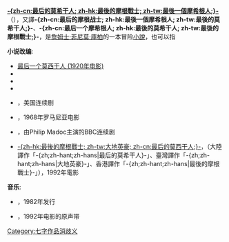{{noteTA
| T = zh-cn:最后的莫希干人 (消歧义); zh-hk:最後的摩根戰士 (消歧義); zh-tw:最後一個摩希根人 (消歧義);
}}
'''[[最後的摩根戰士|-{zh-cn:最后的莫希干人; zh-hk:最後的摩根戰士; zh-tw:最後一個摩希根人;}-]]'''（{{lang-en|The Last of the Mohicans}}），又譯'''-{zh-cn:最后的摩根战士; zh-hk:最後一個摩希根人; zh-tw:最後的莫希干人;}-'''、'''-{zh-cn:最后一个摩希根人; zh-hk:最後的莫希干人; zh-tw:最後的摩根戰士;}-'''，是[[詹姆士·菲尼莫·庫柏|詹姆士·菲尼莫·庫柏]]的一本冒险[[小說|小說]]，也可以指

'''小说改编''':
* [[最后一个莫西干人_(1920年电影)|最后一个莫西干人 (1920年电影)]]
* {{link-en|最后的莫希干人 (1920年德国电影)|The Last of the Mohicans (1920 German film)|最后的莫希干人 (1920年德国电影)}}
* {{link-en|最后的莫希干人 (1932年连续剧)|The Last of the Mohicans (1932 serial)|最后的莫希干人 (1932年连续剧)}}
* {{link-en|最后的莫希干人 (1936年电影)|The Last of the Mohicans (1936 film)|最后的莫希干人 (1936年电影)}}
* {{link-en|鹰眼和最后的莫希干人|Hawkeye and the Last of the Mohicans|鹰眼和最后的莫希干人}}，美国连续剧
* {{link-en|最后的莫希干人 (1968年电影)|The Last of the Mohicans (1968 film)|最后的莫希干人 (1968年电影)}}，1968年罗马尼亚电影
* {{link-en|最后的莫希干人 (1971年连续剧)|The Last of the Mohicans (1971 series)|最后的莫希干人 (1971年连续剧)}}，由Philip Madoc主演的BBC连续剧
* [[大地英豪_(1992年电影)|-{zh-hk:最後的摩根戰士; zh-tw:大地英豪; zh-cn:最后的莫西干人;}-]]，（大陸譯作「-{zh;zh-hant;zh-hans|最后的莫希干人}-」、臺灣譯作「-{zh;zh-hant;zh-hans|大地英豪}-」、香港譯作「-{zh;zh-hant;zh-hans|最後的摩根戰士}-」），1992年電影

'''音乐''':
* {{link-en|The_Last_of_the_Mohicans_(EP)|The Last of the Mohicans (Bow Wow Wow EP)|最后的莫希干人 (Bow Wow Wow EP)}}，1982年发行
* {{link-en|The_Last_of_the_Mohicans_(soundtrack)|The Last of the Mohicans (soundtrack)|最后的莫希干人 (原声带)}}，1992年电影的原声带

{{disambig}}

[[Category:七字作品消歧义|Category:七字作品消歧义]]